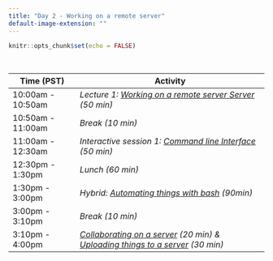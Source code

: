 ```yaml
---
title: "Day 2 - Working on a remote server"
default-image-extension: ""
---
```


```r
knitr::opts_chunk$set(echo = FALSE)
```

<br>

| **Time (PST)**    | **Activity**                                       |
|-------------------|----------------------------------------------------|
| 10:00am - 10:50am | *Lecture 1: [Working on a remote server Server](day2-remote_server.html){target="_blank"} (50 min)* |
| 10:50am - 11:00am | *Break (10 min)*                                   |
| 11:00am - 12:30am | *Interactive session 1: [Command line Interface](https://github.com/EDS-214/eds214-handson-cli){target="_blank"}  (50 min)* |
| 12:30pm - 1:30pm  | *Lunch (60 min)*                                   |
| 1:30pm - 3:00pm   | *Hybrid: [Automating things with bash](day2-bash-scripting.html){target="_blank"} (90min)*              |
| 3:00pm - 3:10pm   | *Break (10 min)*                                   |
| 3:10pm - 4:00pm   | *[Collaborating on a server](day2-server_collaboration.html){target="_blank"} (20 min) & [Uploading things to a server](day2-server_uploading.html){target="_blank"} (30 min)*            |

